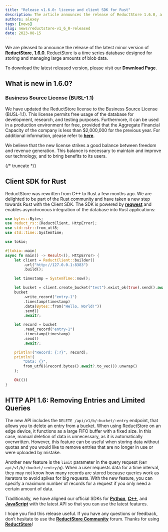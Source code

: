 ```yaml
---
title: "Release v1.6.0: license and client SDK for Rust"
description: The article announces the release of ReductStore 1.6.0, a time-series database designed for managing large amounts of blob data. The update includes a new license, client SDK for Rust, and new features in HTTP API 1.6.0.
authors: alexey
tags: [news]
slug: news/reductstore-v1_6_0-released
date: 2023-08-15
---
```


We are pleased to announce the release of the latest minor version of [**ReductStore**](https://www.reduct.store), [**1.6.0**](https://github.com/reductstore/reductstore/releases/tag/v1.6.0). ReductStore is a time series database designed for storing and managing large amounts of blob data.

To download the latest released version, please visit our [**Download Page**](https://www.reduct.store/download). 

## What is new in 1.6.0?

### Business Source License (BUSL-1.1)

We have updated the ReductStore license to the Business Source License (BUSL-1.1). This license permits free usage of the database for development, research, and testing purposes. Furthermore, it can be used in a production environment for free, provided that the Aggregate Financial Capacity of the company is less than $2,000,000 for the previous year. For additional information, please refer to [**here**](https://github.com/reductstore/reductstore/blob/main/LICENSE).

We believe that the new license strikes a good balance between freedom and revenue generation. This balance is necessary to maintain and improve our technology, and to bring benefits to its users.

{/* truncate */}

## Client SDK for Rust

ReductStore was rewritten from C++ to Rust a few months ago. We are delighted to be part of the Rust community and have taken a new step towards Rust with the Client SDK. The SDK is powered by [**reqwest**](https://github.com/seanmonstar/reqwest) and enables asynchronous integration of the database into Rust applications:

```rust
use bytes::Bytes;
use reduct_rs::{ReductClient, HttpError};
use std::str::from_utf8;
use std::time::SystemTime;

use tokio;

#[tokio::main]
async fn main() -> Result<(), HttpError> {
    let client = ReductClient::builder()
        .url("http://127.0.0.1:8383")
        .build();

    let timestamp = SystemTime::now();

    let bucket = client.create_bucket("test").exist_ok(true).send().await?;
    bucket
        .write_record("entry-1")
        .timestamp(timestamp)
        .data(Bytes::from("Hello, World!"))
        .send()
        .await?;

    let record = bucket
        .read_record("entry-1")
        .timestamp(timestamp)
        .send()
        .await?;

    println!("Record: {:?}", record);
    println!(
        "Data: {}",
        from_utf8(&record.bytes().await?.to_vec()).unwrap()
    );

    Ok(())
}
```

## HTTP API 1.6: Removing Entries and Limited Queries

The new API includes  the `DELETE /api/v1/b/:bucket/:entry` endpoint, that allows you to delete an entry from a bucket. When using ReductStore on an edge device, it functions as a large FIFO buffer with a fixed size. In this case, manual deletion of data is unnecessary, as it is automatically overwritten. However, this feature can be useful when storing data without quotas and you would like to remove entries that are no longer in use or were uploaded by mistake.

Another new feature is the `limit` parameter in the query request (`GET api/v1/b/:bucket/:entry/q`). When a user requests data for a time interval, they may not know how many records are stored because queries work as iterators to avoid spikes for big requests. With the new feature, you can specify a maximum number of records for a request if you only need a certain amount of data.

Traditionally, we have aligned our official SDKs for [**Python**](https://github.com/reductstore/reduct-py), [**C++**](https://github.com/reductstore/reduct-cpp), and [**JavaScript**](https://github.com/reductstore/reduct-js) with the latest API so that you can use the latest features.

I hope you find this release useful. If you have any questions or feedback, don’t hesitate to use the [**ReductStore Community**](https://community.reduct.store) forum.
Thanks for using [**ReductStore**](https://www.reduct.store/)!